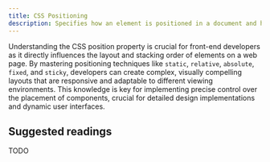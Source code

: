 ```yaml
---
title: CSS Positioning
description: Specifies how an element is positioned in a document and how it interacts with other elements.
---
```


Understanding the CSS position property is crucial for front-end developers as it directly influences the layout and stacking order of elements on a web page. By mastering positioning techniques like `static`, `relative`, `absolute`, `fixed`, and `sticky`, developers can create complex, visually compelling layouts that are responsive and adaptable to different viewing environments. This knowledge is key for implementing precise control over the placement of components, crucial for detailed design implementations and dynamic user interfaces.

## Suggested readings

TODO

